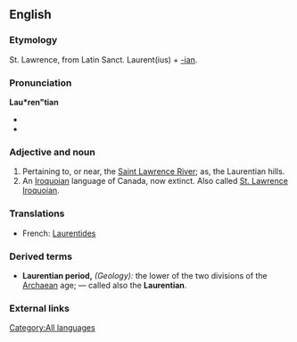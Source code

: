 ==English==
{{wikipedia}}
===Etymology===
St. Lawrence, from Latin Sanct. Laurent(ius) + [[-ian]].

===Pronunciation===
'''Lau*ren"tian'''
*{{IPA|//}}
*{{SAMPA|//}}

===Adjective and noun===
{{en-proper noun}}
#Pertaining to, or near, the [[Saint Lawrence River]]; as, the Laurentian hills. 
#An [[Iroquoian]] language of Canada, now extinct. Also called [[St. Lawrence Iroquoian]].

===Translations===
*French: [[Laurentides]]

===Derived terms===
*'''Laurentian period,''' ''(Geology):'' the lower of the two divisions of the [[Archaean]] age; &mdash; called also the '''Laurentian'''.

===External links===
{{ethnologue|code=lre}}

[[Category:All languages]]